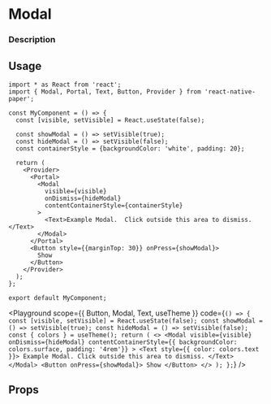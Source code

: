 

# Modal

### Description

## Usage

```tsx
import * as React from 'react';
import { Modal, Portal, Text, Button, Provider } from 'react-native-paper';

const MyComponent = () => {
  const [visible, setVisible] = React.useState(false);

  const showModal = () => setVisible(true);
  const hideModal = () => setVisible(false);
  const containerStyle = {backgroundColor: 'white', padding: 20};

  return (
    <Provider>
      <Portal>
        <Modal
          visible={visible}
          onDismiss={hideModal}
          contentContainerStyle={containerStyle}
        >
          <Text>Example Modal.  Click outside this area to dismiss.</Text>
        </Modal>
      </Portal>
      <Button style={{marginTop: 30}} onPress={showModal}>
        Show
      </Button>
    </Provider>
  );
};

export default MyComponent;
```

<Playground
  scope={{ Button, Modal, Text, useTheme }}
  code={`
() => {
  const [visible, setVisible] = React.useState(false);
  const showModal = () => setVisible(true);
  const hideModal = () => setVisible(false);
  const { colors } = useTheme();
  return (
    <>
      <Modal
        visible={visible}
        onDismiss={hideModal}
        contentContainerStyle={{ backgroundColor: colors.surface, padding: '4rem'}}
      >
        <Text style={{ color: colors.text }}>
          Example Modal. Click outside this area to dismiss.
        </Text>
      </Modal>
      <Button onPress={showModal}>
        Show
      </Button>
    </>
  );
};
`}
/>

## Props
